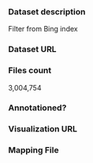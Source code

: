 
### Dataset description

Filter from Bing index

### Dataset URL

### Files count

3,004,754

### Annotationed?

### Visualization URL

### Mapping File